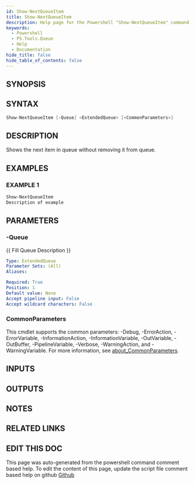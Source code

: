 ```yaml
---
id: Show-NextQueueItem
title: Show-NextQueueItem
description: Help page for the Powershell "Show-NextQueueItem" command
keywords:
  - Powershell
  - PS.Tools.Queue
  - Help
  - Documentation
hide_title: false
hide_table_of_contents: false
---
```


## SYNOPSIS

## SYNTAX

```powershell
Show-NextQueueItem [-Queue] <ExtendedQueue> [<CommonParameters>]
```

## DESCRIPTION

Shows the next item in queue without removing it from queue.

## EXAMPLES

### EXAMPLE 1

```powershell
Show-NextQueueItem
Description of example
```

## PARAMETERS

### -Queue

{{ Fill Queue Description }}

```yaml
Type: ExtendedQueue
Parameter Sets: (All)
Aliases:

Required: True
Position: 1
Default value: None
Accept pipeline input: False
Accept wildcard characters: False
```

### CommonParameters

This cmdlet supports the common parameters: -Debug, -ErrorAction, -ErrorVariable, -InformationAction, -InformationVariable, -OutVariable, -OutBuffer, -PipelineVariable, -Verbose, -WarningAction, and -WarningVariable. For more information, see [about_CommonParameters](http://go.microsoft.com/fwlink/?LinkID=113216).

## INPUTS

## OUTPUTS

## NOTES

## RELATED LINKS

## EDIT THIS DOC 

This page was auto-generated from the powershell command comment based help. To edit the content of this page, update the script file comment based help on github [Github](https://github.com/hanpq/PS.Tools.Queue)
